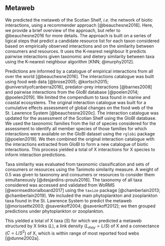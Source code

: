 ## Metaweb {#metamodule}

We predicted the metaweb of the Scotian Shelf, *i.e.* the network of biotic interactions, using a recommender approach [@beauchesne2016]. Here, we provide a brief overview of the approach, but refer to @beauchesne2016 for more details. The approach is built on a series of ligical steps that predict a candidate resource list for each taxon considered based on empirically observed interactions and on the similarity between consumers and resources. It uses the K-nearest neighbour It predicts pairwise interactions given taxonomic and dietery similarity between taxa using the K-nearest neighbour algorithm [KNN; @murphy2012]. 

Predictions are informed by a catalogue of empirical interactions from all over the world [@beauchesne2016]. The interactions catalogue was built using food web data [@brose2005; @kortsch2015; @universityofcanberra2016], predator-prey interactions [@barnes2008] and pairwise interactions from the GloBI database [@poelen2014; @poelen2019]. We limited the compendium to taxa found in marine and coastal ecosystems. The original interaction catalogue was built for a cumulative effects assessment of global changes on the food web of the St. Lawrence System [@beauchesne2020c]. The interaction catalogue was updated for the assessment of the Scotian Shelf using the GloBI database. We used the taxonomic families from the list of species considered for the assessment to identify all member species of those families for which interactions were available on the GloBI dataset using the `rglobi` package [@poelen2019]. We then combined the original interaction catalogue with the interactions extracted from GloBI to form a new catalogue of biotic interactions. This process yielded a total of X interactions for X species to inform interaction predictions. 

Taxa similarity was evaluated from taxonomic classification and sets of consumers or resources using the Tanimoto similarity measure. A weight of 0.5 was given to taxonomy and consumers or resources to consider them simultaneously [@desjardins-proulx2016]. The taxonomy of all taxa considered was accessed and validated from WoRMS [@wormseditorialboard2017] using the `taxize` package [@chamberlain2013; @chamberlain2019]. We included the main phytoplankton and zooplankton taxa found in the St. Lawrence System to predict the metaweb [@morissette2003; @savenkoff2004; @savenkoff2012]; we then grouped predictions under phytoplankton or zooplankton. 

This yielded a total of X taxa ($S$) for which we predicted a metaweb structured by X links ($L$), a link density ($L_{moy} = L/S$) of X and a connectance ($C = L/S^2$) of X, which is within range of most reported food webs [@dunne2002a].
 
 
